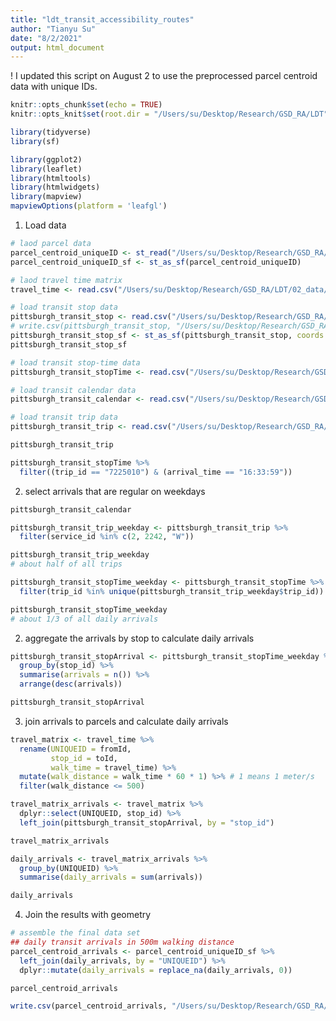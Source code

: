 ```yaml
---
title: "ldt_transit_accessibility_routes"
author: "Tianyu Su"
date: "8/2/2021"
output: html_document
---
```


! I updated this script on August 2 to use the preprocessed parcel centroid data with unique IDs.

```r
knitr::opts_chunk$set(echo = TRUE)
knitr::opts_knit$set(root.dir = "/Users/su/Desktop/Research/GSD_RA/LDT")
```

```r

library(tidyverse)
library(sf)

library(ggplot2)
library(leaflet)
library(htmltools)
library(htmlwidgets)
library(mapview)
mapviewOptions(platform = 'leafgl')

```


1. Load data
```r

# laod parcel data
parcel_centroid_uniqueID <- st_read("/Users/su/Desktop/Research/GSD_RA/LDT/02_data/parcel/parcel_centroid_uniqueID.geojson")
parcel_centroid_uniqueID_sf <- st_as_sf(parcel_centroid_uniqueID)

# laod travel time matrix
travel_time <- read.csv("/Users/su/Desktop/Research/GSD_RA/LDT/02_data/ttm/parcel_stops_ttm.csv")

# load transit stop data
pittsburgh_transit_stop <- read.csv("/Users/su/Desktop/Research/GSD_RA/LDT/02_data/GTFS/stops.txt")
# write.csv(pittsburgh_transit_stop, "/Users/su/Desktop/Research/GSD_RA/LDT/02_data/GTFS/pittsburgh_transit_stop.csv", row.names = FALSE)
pittsburgh_transit_stop_sf <- st_as_sf(pittsburgh_transit_stop, coords = c("stop_lon", "stop_lat"), crs = 4326, agr = "constant")
pittsburgh_transit_stop_sf

# load transit stop-time data
pittsburgh_transit_stopTime <- read.csv("/Users/su/Desktop/Research/GSD_RA/LDT/02_data/GTFS/stop_times.txt")

# load transit calendar data
pittsburgh_transit_calendar <- read.csv("/Users/su/Desktop/Research/GSD_RA/LDT/02_data/GTFS/calendar.txt")

# load transit trip data
pittsburgh_transit_trip <- read.csv("/Users/su/Desktop/Research/GSD_RA/LDT/02_data/GTFS/trips.txt")

pittsburgh_transit_trip

pittsburgh_transit_stopTime %>%
  filter((trip_id == "7225010") & (arrival_time == "16:33:59"))


```
2. select arrivals that are regular on weekdays
```r

pittsburgh_transit_calendar

pittsburgh_transit_trip_weekday <- pittsburgh_transit_trip %>%
  filter(service_id %in% c(2, 2242, "W"))

pittsburgh_transit_trip_weekday
# about half of all trips

pittsburgh_transit_stopTime_weekday <- pittsburgh_transit_stopTime %>%
  filter(trip_id %in% unique(pittsburgh_transit_trip_weekday$trip_id))

pittsburgh_transit_stopTime_weekday
# about 1/3 of all daily arrivals

```

2. aggregate the arrivals by stop to calculate daily arrivals
```r

pittsburgh_transit_stopArrival <- pittsburgh_transit_stopTime_weekday %>%
  group_by(stop_id) %>%
  summarise(arrivals = n()) %>%
  arrange(desc(arrivals))

pittsburgh_transit_stopArrival

```
3. join arrivals to parcels and calculate daily arrivals
```r

travel_matrix <- travel_time %>%
  rename(UNIQUEID = fromId,
         stop_id = toId,
         walk_time = travel_time) %>%
  mutate(walk_distance = walk_time * 60 * 1) %>% # 1 means 1 meter/s
  filter(walk_distance <= 500)

travel_matrix_arrivals <- travel_matrix %>%
  dplyr::select(UNIQUEID, stop_id) %>%
  left_join(pittsburgh_transit_stopArrival, by = "stop_id")

travel_matrix_arrivals

daily_arrivals <- travel_matrix_arrivals %>%
  group_by(UNIQUEID) %>%
  summarise(daily_arrivals = sum(arrivals))

daily_arrivals

```
4. Join the results with geometry

```r

# assemble the final data set
## daily transit arrivals in 500m walking distance
parcel_centroid_arrivals <- parcel_centroid_uniqueID_sf %>%
  left_join(daily_arrivals, by = "UNIQUEID") %>%
  dplyr::mutate(daily_arrivals = replace_na(daily_arrivals, 0))

parcel_centroid_arrivals

write.csv(parcel_centroid_arrivals, "/Users/su/Desktop/Research/GSD_RA/LDT/02_data/transitAccessibility/parcel_centroid_arrivals.csv", row.names = FALSE)

```

